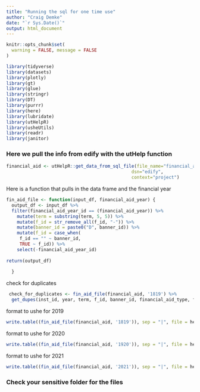 ```yaml
---
title: "Running the sql for one time use"
author: "Craig Demke"
date: "`r Sys.Date()`"
output: html_document
---
```


```r
knitr::opts_chunk$set(
  warning = FALSE, message = FALSE
)
```

```r
library(tidyverse)
library(datasets)
library(plotly)
library(gt)
library(glue)
library(stringr)
library(DT)
library(purrr)
library(here)
library(lubridate)
library(utHelpR)
library(usheUtils)
library(readr)
library(janitor)
```

###  Here we pull the info from edify with the utHelp function
```r
financial_aid <- utHelpR::get_data_from_sql_file(file_name="financial_aid_file.sql",
                                               dsn="edify",
                                               context="project")
```

Here is a function that pulls in the data frame and the financial year

```r

fin_aid_file <- function(input_df, financial_aid_year) {
  output_df <- input_df %>% 
  filter(financial_aid_year_id == (financial_aid_year)) %>%
    mutate(term = substring(term, 5, 5)) %>%
    mutate(f_id = str_remove_all(f_id, "-")) %>% 
    mutate(banner_id = paste0("D", banner_id)) %>%
    mutate(f_id = case_when(
     f_id == "" ~ banner_id,
     TRUE ~ f_id)) %>% 
    select(-financial_aid_year_id)
  
return(output_df)
         
  }
```

check for duplicates 
```r
 check_for_duplicates <- fin_aid_file(financial_aid, '1819') %>% 
  get_dupes(inst_id, year, term, f_id, banner_id, financial_aid_type, financial_aid_amount) 

```

format to ushe for 2019
```r
write.table((fin_aid_file(financial_aid, '1819')), sep = "|", file = here::here("sensitive", "ut-fa-2019.txt"), row.names = FALSE, col.names = FALSE, quote = FALSE)
```

format to ushe for 2020
```r
write.table((fin_aid_file(financial_aid, '1920')), sep = "|", file = here::here("sensitive", "ut-fa-2020.txt"), row.names = FALSE, col.names = FALSE, quote = FALSE)
```

format to ushe for 2021
```r
write.table((fin_aid_file(financial_aid, '2021')), sep = "|", file = here::here("sensitive", "ut-fa-2021.txt"), row.names = FALSE, col.names = FALSE, quote = FALSE)
```

### Check your sensitive folder for the files